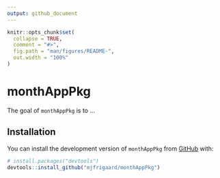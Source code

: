 ```yaml
---
output: github_document
---
```


<!-- README.md is generated from README.Rmd. Please edit that file -->

```r
knitr::opts_chunk$set(
  collapse = TRUE,
  comment = "#>",
  fig.path = "man/figures/README-",
  out.width = "100%"
)
```

# monthAppPkg

<!-- badges: start -->
<!-- badges: end -->

The goal of `monthAppPkg` is to ...

## Installation

You can install the development version of `monthAppPkg` from [GitHub](https://github.com/) with:

``` r
# install.packages("devtools")
devtools::install_github("mjfrigaard/monthAppPkg")
```
